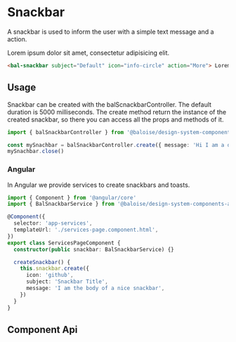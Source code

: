 
# Snackbar

A snackbar is used to inform the user with a simple text message and a action.

<Canvas>
  <bal-snackbar subject="Default" icon="info-circle" action="More">
    Lorem ipsum dolor sit amet, consectetur adipisicing elit.
  </bal-snackbar>
</Canvas>

```html
<bal-snackbar subject="Default" icon="info-circle" action="More"> Lorem ipsum dolor sit amet, consectetur adipisicing elit. </bal-snackbar>
```

## Usage

Snackbar can be created with the balScnackbarController. The default duration is 5000 milliseconds. The create method return the instance of the created snackbar, so there you can access all the props and methods of it.

```typescript
import { balSnackbarController } from '@baloise/design-system-components'

const mySnachbar = balSnackbarController.create({ message: 'Hi I am a default snackbar!', duration: 1000 })
mySnachbar.close()
```

### Angular

In Angular we provide services to create snackbars and toasts.

```typescript
import { Component } from '@angular/core'
import { BalSnackbarService } from '@baloise/design-system-components-angular'

@Component({
  selector: 'app-services',
  templateUrl: './services-page.component.html',
})
export class ServicesPageComponent {
  constructor(public snackbar: BalSnackbarService) {}

  createSnackbar() {
    this.snackbar.create({
      icon: 'github',
      subject: 'Snackbar Title',
      message: 'I am the body of a nice snackbar',
    })
  }
}
```

## Component Api

<Description markdown={readme} />

<br />


<Description markdown={testing} />


<Description markdown={github} />
